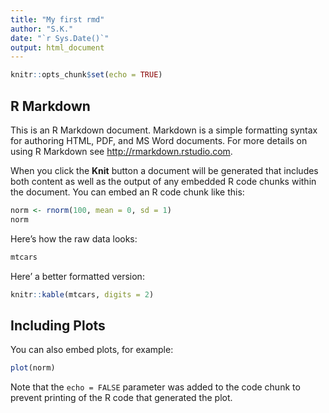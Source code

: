 ```yaml
---
title: "My first rmd"
author: "S.K."
date: "`r Sys.Date()`"
output: html_document
---
```


```r
knitr::opts_chunk$set(echo = TRUE)
```

## R Markdown

This is an R Markdown document. Markdown is a simple formatting syntax for authoring HTML, PDF, and MS Word documents. For more details on using R Markdown see <http://rmarkdown.rstudio.com>.

When you click the **Knit** button a document will be generated that includes both content as well as the output of any embedded R code chunks within the document. You can embed an R code chunk like this:

```r
norm <- rnorm(100, mean = 0, sd = 1)
norm
```

Here's how the raw data looks:

```r
mtcars
```

Here' a better formatted version:

```r
knitr::kable(mtcars, digits = 2)
```


## Including Plots

You can also embed plots, for example:

```r
plot(norm)
```

Note that the `echo = FALSE` parameter was added to the code chunk to prevent printing of the R code that generated the plot.
